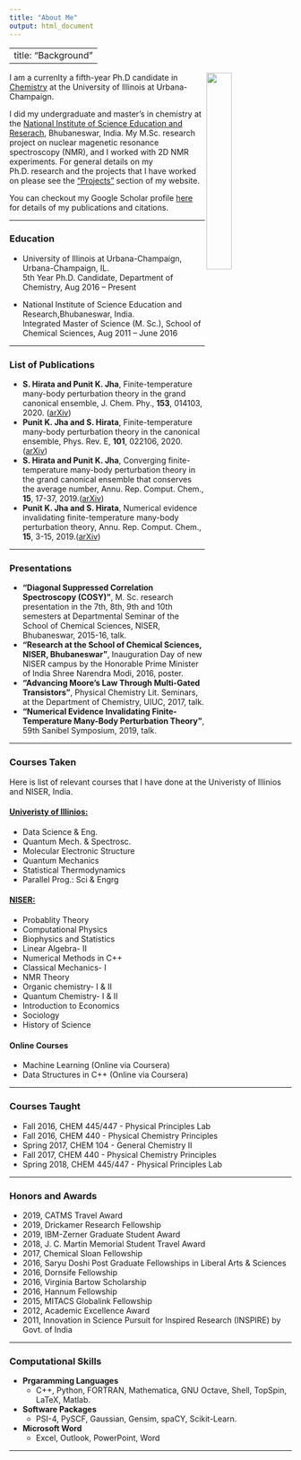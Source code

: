 ```yaml
---
title: "About Me"
output: html_document
---
```

---
title: "Background"
---
<img src="award.jpg" style="width:30%; margin-right: 1px" align="right">
  
I am a currenlty a fifth-year Ph.D candidate in [Chemistry](https://chemistry.illinois.edu/) at the University of Illinois at Urbana-Champaign. 
  
I did my undergraduate and master's in chemistry at the [National Institute of Science Education and Reserach](https://www.niser.ac.in/), Bhubaneswar, India. My M.Sc. research project on nuclear magenetic resonance spectroscopy (NMR), and I worked with 2D NMR experiments. For general details on my Ph.D. research and the projects that I have worked on please see the ["Projects"](https://punitjha.github.io/projects.html) section of my website. 

You can checkout my Google Scholar profile [here](https://scholar.google.com/citations?user=XmN4PKgAAAAJ&hl=en) for details of my publications and citations. 

***  
### Education
- University of Illinois at Urbana-Champaign, Urbana-Champaign, IL.<br />
 5th Year Ph.D. Candidate, Department of Chemistry, Aug 2016 -- Present
 
- National Institute of Science Education and Research,Bhubaneswar, India.<br />
 Integrated Master of Science (M. Sc.), School of Chemical Sciences, Aug 2011 -- June 2016






***  
### List of Publications
- **S. Hirata and Punit  K. Jha**, Finite-temperature many-body perturbation theory in the grand canonical ensemble,  J. Chem. Phy., **153**, 014103, 2020. ([arXiv](https://arxiv.org/abs/2003.05540))
- **Punit K. Jha and S. Hirata**, Finite-temperature many-body perturbation theory in the canonical ensemble, Phys. Rev. E, **101**, 022106, 2020.([arXiv](https://arxiv.org/abs/1910.07628))
- **S. Hirata and Punit K. Jha**, Converging finite-temperature many-body perturbation theory in the grand canonical ensemble that conserves the average number, Annu. Rep. Comput. Chem., **15**, 17-37, 2019.([arXiv](https://arxiv.org/abs/1812.07088))
- **Punit K. Jha and S. Hirata**, Numerical evidence invalidating finite-temperature many-body perturbation theory, Annu. Rep. Comput. Chem., **15**, 3-15, 2019.([arXiv](https://arxiv.org/abs/1809.10316))

***

### Presentations
- **"Diagonal Suppressed Correlation Spectroscopy (COSY)"**, M. Sc. research presentation in the 7th, 8th, 9th and 10th semesters at Departmental Seminar of the School of Chemical Sciences, NISER, Bhubaneswar, 2015-16, talk.
- **"Research at the  School of Chemical Sciences, NISER, Bhubaneswar"**, Inauguration Day of new NISER campus by the Honorable Prime Minister of India Shree Narendra Modi, 2016, poster.
- **"Advancing Moore's Law Through Multi-Gated Transistors"**, Physical Chemistry Lit. Seminars, at the Department of Chemistry, UIUC, 2017, talk.
- **"Numerical Evidence Invalidating Finite-Temperature Many-Body Perturbation Theory"**, 59th Sanibel Symposium, 2019, talk.

***
### Courses Taken
  
Here is list of relevant courses that I have done at the Univeristy of Illinios and NISER, India.

#### [**Univeristy of Illinios:**](https://chemistry.illinois.edu/)
- Data Science \& Eng.  
- Quantum Mech. \& Spectrosc. 
- Molecular Electronic Structure 
- Quantum Mechanics 
- Statistical Thermodynamics 
- Parallel Prog.: Sci \& Engrg 

#### [**NISER:**](https://stat.illinois.edu/)  
- Probablity Theory  
- Computational Physics  
- Biophysics and Statistics
- Linear Algebra- II
- Numerical Methods in C++ 
- Classical Mechanics- I
- NMR Theory
- Organic chemistry- I \& II
- Quantum Chemistry- I \&  II
- Introduction to Economics
- Sociology
- History of Science

#### **Online Courses**

- Machine Learning (Online via Coursera)
- Data Structures in C++ (Online via Coursera)

  
***
### Courses Taught
- Fall 2016, CHEM 445/447 - Physical Principles Lab
- Fall 2016, CHEM 440 - Physical Chemistry Principles
- Spring 2017, CHEM 104 - General Chemistry II
- Fall 2017, CHEM 440 - Physical Chemistry Principles
- Spring 2018, CHEM 445/447 - Physical Principles Lab

***
  
### Honors and Awards
- 2019, CATMS Travel Award
- 2019, Drickamer Research Fellowship
- 2019, IBM-Zerner Graduate Student Award
- 2018, J. C. Martin Memorial Student Travel Award
- 2017, Chemical Sloan Fellowship
- 2016, Saryu Doshi Post Graduate Fellowships in Liberal Arts \& Sciences
- 2016, Dornsife Fellowship
- 2016, Virginia Bartow Scholarship
- 2016, Hannum Fellowship
- 2015, MITACS Globalink Fellowship
- 2012, Academic Excellence Award
- 2011, Innovation in Science Pursuit for Inspired Research (INSPIRE) by Govt. of India

***
  
### Computational Skills
- **Prgaramming Languages**   
  - C++, Python, FORTRAN, Mathematica, GNU Octave, Shell, TopSpin, LaTeX, Matlab.
- **Software Packages**  
  - PSI-4, PySCF, Gaussian, Gensim, spaCY, Scikit-Learn.
- **Microsoft Word**  
  - Excel, Outlook, PowerPoint, Word

*** 
